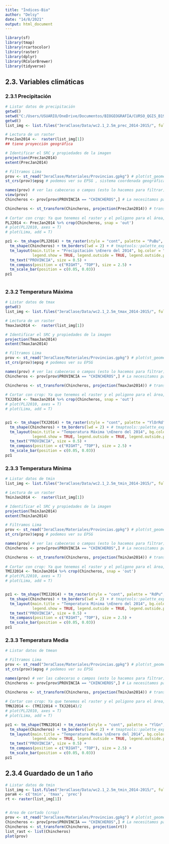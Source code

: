 ---
title: "Índices-Bio"
author: "Delsy"
date: "14/8/2021"
output: html_document
---

```{r setup, include=FALSE}
library(sf)
library(tmap)
library(rcartocolor)
library(raster)
library(dplyr)
library(RColorBrewer)
library(tidyverse)
```

## 2.3. Variables climáticas
### 2.3.1 Precipitación

```{r}
# Listar datos de precipitación
getwd()
setwd("C:/Users/USUARIO/OneDrive/Documentos/BIOGEOGRAFÍA/CURSO_QGIS_B19/3eraClase")
getwd()
list_img <- list.files("3eraClase/Data/wc2.1_2.5m_prec_2014-2015/", full.names = TRUE, pattern = "*.tif")

# Lectura de un raster
PrecJan2014 <-  raster(list_img[1])
## tiene proyección geográfica 

# Identificar el SRC y propiedades de la imagen
projection(PrecJan2014)
extent(PrecJan2014)

# Filtramos Lima
prov <- st_read("3eraClase/Materiales/Provincias.gpkg") # plot(st_geometry(prov), axes = T)
st_crs(prov)$epsg # podemos ver su EPSG , sistema coordenada geográfica 

names(prov) # ver las cabeceras o campos (esto lo hacemos para filtrar) , columnas 
view(prov)
Chincheros <- prov[prov$PROVINCIA == "CHINCHEROS",] # La necesitamos para cortar nuestro área de estudio. 

Chincheros <- st_transform(Chincheros, projection(PrecJan2014)) # transformamos, por siaca, ya que tanto vector como raster                               # podrían tener crs diferente si es asi no podríamos realizar geoprocesamientos.
                                                                          
# Cortar con crop: Ya que tenemos el raster y el poligono para el área, esto para reducir el procesamiento
PLJ2014 <- PrecJan2014 %>% crop(Chincheros, snap = 'out')
# plot(PLJ2010, axes = T)
# plot(Lima, add = T)

pz1 <- tm_shape(PLJ2014) + tm_raster(style = "cont", palette = "PuBu", title = "precipitación [mm]") + 
  tm_shape(Chincheros) + tm_borders(lwd = 2) + # tmaptools::palette_explorer()
  tm_layout(main.title = "Precipitación \nEnero del 2014", bg.color = "lightblue", scale = 1,
            legend.show = TRUE, legend.outside = TRUE, legend.outside.position = "right") +
  tm_text("PROVINCIA", size = 0.5) +
  tm_compass(position = c("RIGHT", "TOP"), size = 2.5) + 
  tm_scale_bar(position = c(0.05, 0.03))
pz1
  
```

### 2.3.2 Temperatura Máxima

```{r}
# Listar datos de tmax
getwd()
list_img <- list.files("3eraClase/Data/wc2.1_2.5m_tmax_2014-2015/", full.names = TRUE, pattern = "*.tif")

# Lectura de un raster
TmaxJan2014 <-  raster(list_img[1])

# Identificar el SRC y propiedades de la imagen
projection(TmaxJan2014)
extent(TmaxJan2014)

# Filtramos Lima
prov <- st_read("3eraClase/Materiales/Provincias.gpkg") # plot(st_geometry(prov), axes = T)
st_crs(prov)$epsg # podemos ver su EPSG

names(prov) # ver las cabeceras o campos (esto lo hacemos para filtrar)
Chincheros <- prov[prov$PROVINCIA == "CHINCHEROS",] # La necesitamos para cortar nuestro área de estudio. 

Chincheros <- st_transform(Chincheros, projection(TmaxJan2014)) # transformamos, por siaca, ya que tanto vector como raster                               # podrían tener crs diferente si es asi no podríamos realizar geoprocesamientos.
                                                                          
# Cortar con crop: Ya que tenemos el raster y el poligono para el área, esto para reducir el procesamiento
TXJ2014 <- TmaxJan2014 %>% crop(Chincheros, snap = 'out')
# plot(PLJ2010, axes = T)
# plot(Lima, add = T)


pz1 <- tm_shape(TXJ2014) + tm_raster(style = "cont", palette = "YlOrRd", title = "TempMax [°C]") + 
  tm_shape(Chincheros) + tm_borders(lwd = 2) + # tmaptools::palette_explorer()
  tm_layout(main.title = "Temperatura Máxima \nEnero del 2014", bg.color = "lightblue", scale = 1,
            legend.show = TRUE, legend.outside = TRUE, legend.outside.position = "right") +
  tm_text("PROVINCIA", size = 0.5) +
  tm_compass(position = c("RIGHT", "TOP"), size = 2.5) + 
  tm_scale_bar(position = c(0.05, 0.03))
pz1
```

### 2.3.3 Temperatura Mínima

```{r}
# Listar datos de tmin
list_img <- list.files("3eraClase/Data/wc2.1_2.5m_tmin_2014-2015/", full.names = TRUE, pattern = "*.tif")

# Lectura de un raster
TminJan2014 <-  raster(list_img[1])

# Identificar el SRC y propiedades de la imagen
projection(TminJan2014)
extent(TminJan2014)

# Filtramos Lima
prov <- st_read("3eraClase/Materiales/Provincias.gpkg") # plot(st_geometry(prov), axes = T)
st_crs(prov)$epsg # podemos ver su EPSG

names(prov) # ver las cabeceras o campos (esto lo hacemos para filtrar)
Chincheros <- prov[prov$PROVINCIA == "CHINCHEROS",] # La necesitamos para cortar nuestro área de estudio. 

Chincheros <- st_transform(Chincheros, projection(TminJan2014)) # transformamos, por siaca, ya que tanto vector como raster                               # podrían tener crs diferente si es asi no podríamos realizar geoprocesamientos.
                                                                          
# Cortar con crop: Ya que tenemos el raster y el poligono para el área, esto para reducir el procesamiento
TMIJ2014 <- TminJan2014 %>% crop(Chincheros, snap = 'out')
# plot(PLJ2010, axes = T)
# plot(Lima, add = T)


pz1 <- tm_shape(TMIJ2014) + tm_raster(style = "cont", palette = "RdPu", title = "TempMin [°C]") + 
  tm_shape(Chincheros) + tm_borders(lwd = 2) + # tmaptools::palette_explorer()
  tm_layout(main.title = "Temperatura Mínima \nEnero del 2014", bg.color = "lightblue", scale = 1,
            legend.show = TRUE, legend.outside = TRUE, legend.outside.position = "right") +
  tm_text("PROVINCIA", size = 0.5) +
  tm_compass(position = c("RIGHT", "TOP"), size = 2.5) + 
  tm_scale_bar(position = c(0.05, 0.03))
pz1
```

### 2.3.3 Temperatura Media

```{r}
# Listar datos de tmean

# Filtramos Lima
prov <- st_read("3eraClase/Materiales/Provincias.gpkg") # plot(st_geometry(prov), axes = T)
st_crs(prov)$epsg # podemos ver su EPSG

names(prov) # ver las cabeceras o campos (esto lo hacemos para filtrar)
Chincheros <- prov[prov$PROVINCIA == "CHINCHEROS",] # La necesitamos para cortar nuestro área de estudio. 

Chincheros <- st_transform(Chincheros, projection(TminJan2014)) # transformamos, por siaca, ya que tanto vector como raster                               # podrían tener crs diferente si es asi no podríamos realizar geoprocesamientos.
                                                                          
# Cortar con crop: Ya que tenemos el raster y el poligono para el área, esto para reducir el procesamiento
TMNJ2014 <- (TMIJ2014 + TXJ2014)/2
# plot(PLJ2010, axes = T)
# plot(Lima, add = T)

pz1 <- tm_shape(TMNJ2014) + tm_raster(style = "cont", palette = "YlGn", title = "TempMean [°C]") + 
  tm_shape(Chincheros) + tm_borders(lwd = 2) + # tmaptools::palette_explorer()
  tm_layout(main.title = "Temperatura Media \nEnero del 2014", bg.color = "lightblue", scale = 1,
            legend.show = TRUE, legend.outside = TRUE, legend.outside.position = "right") +
  tm_text("PROVINCIA", size = 0.5) +
  tm_compass(position = c("RIGHT", "TOP"), size = 2.5) + 
  tm_scale_bar(position = c(0.05, 0.03))
pz1
```

## 2.3.4 Guardado de un 1 año

```{r}
# Listar datos de tmin
list_img <- list.files("3eraClase/Data/wc2.1_2.5m_tmin_2014-2015/", full.names = TRUE, pattern = "*.tif")[1:12]
param <- c('tmin', 'tmax', 'prec')
rt <- raster(list_img[1])


# Area de cortado (crop)
prov <- st_read("3eraClase/Materiales/Provincias.gpkg") # plot(st_geometry(prov), axes = T)
Chincheros <- prov[prov$PROVINCIA == "CHINCHEROS",] # La necesitamos para cortar nuestro área de estudio. 
Chincheros <- st_transform(Chincheros, projection(rt))
list_rast <- list(Chincheros)
plot(prov)
```